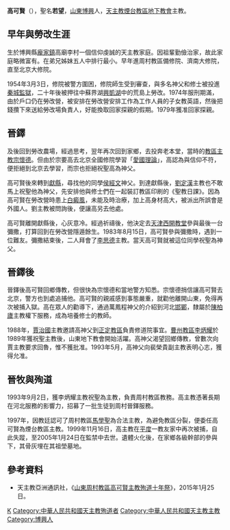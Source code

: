 '''高可賢'''（{{bd|1928年||2005年|1月24日}}），聖名'''若望'''，[[山東|山東]][[博興|博興]]人，[[天主教煙台教區|天主教煙台教區]][[中國天主教地下教會|地下教會]]主教。

==早年與勞改生涯==
生於博興縣[[龐家鎮|龐家鎮]]高廟李村一個信仰虔誠的天主教家庭。因祖輩勤儉治家，故此家庭略微富有。在弟兄姊妹五人中排行最小。早年進周村教區備修院、濟南大修院，直至北京大修院。

1954年3月3日，修院被警方圍困，修院師生受到審查，與多名神父和修士被投進[[秦城監獄|秦城監獄]]，二十年後被押往中蘇界湖[[興凱湖|興凱湖]]中的荒島上勞改。1974年服刑期滿，由於戶口仍在勞改營，被安排在勞改營安排工作為工作人員的子女教英語，然後把錢攢下來送給勞改場負責人，好能換取回家探親的假期。1979年獲准回家探親。
==晉鐸==
及後回到勞改農場，經過思考，翌年再次回到家鄉，去投奔老本堂，當時的[[天主教周村教區|教區主教]][[宗懷德_(周村教區)|宗懷德]]。但由於宗要高去北京全國修院學習「[[中國天主教愛國會|愛國理論]]」，高認為與信仰不符，便拒絕到北京去學習，而宗也拒絕祝聖高為神父。

高可賢後來轉到[[天主教獻縣教區|獻縣]]，尋找他的同學[[侯經文|侯經文]]神父。到達獻縣後，[[劉定漢|劉定漢]]主教也不敢馬上祝聖他為神父，先安排他與修士們在一起裝訂教區印刷的《聖教日課》。因為高可賢在勞改營時患上[[白癜風|白癜風]]，未能及時治療，加上高身材高大，被派出所誤會是外國人。劉主教被問詢後，便讓高另去他處。

高可賢離開獻縣後，心灰意冷。經過祈禱後，他決定去[[天津|天津]][[聖若瑟主教座堂_(天津)|西開教堂]]參與最後一台彌撒，打算回到在勞改營隱遁餘生。1983年8月15日，高可賢參與彌撒時，遇到一位難友。彌撒結束後，二人拜會了[[李思德|李思德]]主教。當天高可賢就被這位同學祝聖為神父。

==晉鐸後==
晉鐸後高可賢回鄉傳教，但很快為宗懷德和當地警方知悉。宗懷德捎信讓高可賢去北京，警方也到處追捕他。高可賢的親戚感到事態嚴重，就勸他離開山東，免得再次被捕入獄。高在眾人的勸導下，通過萬鳳程神父的介紹到河北[[天主教永年教區|邯鄲]]，隸屬於[[陳柏廬|陳柏廬]]主教權下服務，成為培養修士的教師。

1988年，[[賈治國|賈治國]]主教邀請高神父到[[天主教正定教區|正定教區]]負責修道院事宜。[[天主教曹州教區|曹州教區]][[李炳耀|李炳耀]]於1989年獲祝聖主教後，山東地下教會開始活躍。高神父渴望回鄉傳教，曾數次向賈主教要求回魯，惟不獲批准。1993年5月，高神父向裴榮貴副主教表明心志，獲得允准。
==晉牧與殉道==
1993年9月2日，獲李炳耀主教祝聖為主教，負責周村教區教務。高主教憑著長期在河北服務的影響力，招募了一批生徒到周村晉鐸服務。

1997年，因教廷認可了周村教區[[馬學聖|馬學聖]]為合法主教，為避免教區分裂，便委任高可賢為煙台教區主教。1999年11月16日，高主教在[[平度|平度]]一教友家中再次被捕，自此失蹤，至2005年1月24日在監禁中去世。遺體火化後，在家鄉各級幹部的參與下，其骨灰埋在其祖塋墓地。
==參考資料==
*天主教亞洲通訊社，《[https://web.archive.org/web/20150907053803/http://china.ucanews.com/2015/01/25/%e3%80%90%e5%8d%9a%e6%96%87%e3%80%91%e5%b1%b1%e6%9d%b1%e5%91%a8%e6%9d%91%e6%95%99%e5%8d%80%e9%ab%98%e5%8f%af%e8%b3%a2%e4%b8%bb%e6%95%99%e6%ae%89%e9%81%93%e5%8d%81%e5%b9%b4%e7%a5%ad/ 山東周村教區高可賢主教殉道十年祭]》，2015年1月25日。
[[Category:高姓|K]]
[[Category:中華人民共和國天主教殉道者|Category:中華人民共和國天主教殉道者]]
[[Category:中華人民共和國天主教主教|Category:中華人民共和國天主教主教]]
[[Category:博興人|Category:博興人]]